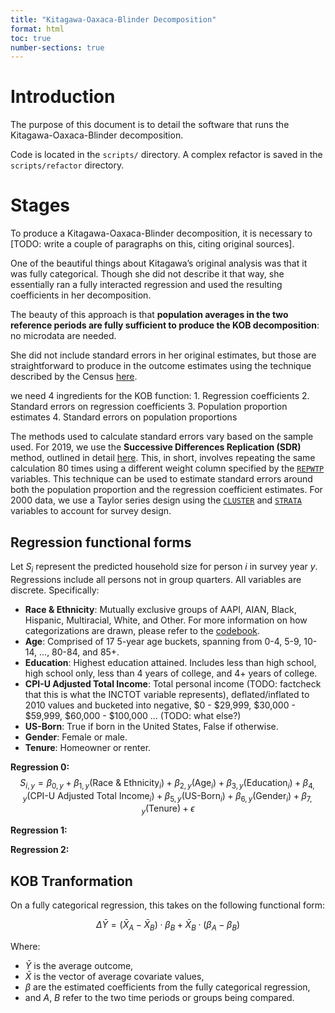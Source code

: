```yaml
---
title: "Kitagawa-Oaxaca-Blinder Decomposition"
format: html
toc: true
number-sections: true
---
```


# Introduction

The purpose of this document is to detail the software that runs the Kitagawa-Oaxaca-Blinder decomposition.

Code is located in the `scripts/` directory. A complex refactor is saved in the `scripts/refactor` directory.

# Stages

To produce a Kitagawa-Oaxaca-Blinder decomposition, it is necessary to [TODO: write a couple of paragraphs on this, citing original sources].

One of the beautiful things about Kitagawa's original analysis was that it was fully categorical. Though she did not describe it that way, she essentially ran a fully interacted regression and used the resulting coefficients in her decomposition.

The beauty of this approach is that **population averages in the two reference periods are fully sufficient to produce the KOB decomposition**: no microdata are needed.

She did not include standard errors in her original estimates, but those are straightforward to produce in the outcome estimates using the technique described by the Census [here](ADD A LINK!!!!!!).

we need 4 ingredients for the KOB function:
1. Regression coefficients
2. Standard errors on regression coefficients
3. Population proportion estimates
4. Standard errors on population proportions

The methods used to calculate standard errors vary based on the sample used. For 2019, we use the **Successive Differences Replication (SDR)** method, outlined in detail [here](https://www.census.gov/content/dam/Census/library/publications/2010/acs/acs_design_methodology_ch12.pdf). This, in short, involves repeating the same calculation 80 times using a different weight column specified by the [`REPWTP`](https://usa.ipums.org/usa-action/variables/REPWTP) variables. This technique can be used to estimate standard errors around both the population proportion and the regression coefficient estimates. For 2000 data, we use a Taylor series design using the [`CLUSTER`](https://usa.ipums.org/usa-action/variables/CLUSTER) and [`STRATA`](https://usa.ipums.org/usa-action/variables/STRATA) variables to account for survey design.

## Regression functional forms

Let $S_i$ represent the predicted household size for person $i$ in survey year $y$. Regressions include all persons not in group quarters. All variables are discrete. Specifically:

- **Race & Ethnicity**: Mutually exclusive groups of AAPI, AIAN, Black, Hispanic, Multiracial, White, and Other. For more information on how categorizations are drawn, please refer to the [codebook](TODO!).
- **Age**: Comprised of 17 5-year age buckets, spanning from 0-4, 5-9, 10-14, ..., 80-84, and 85+.
- **Education**: Highest education attained. Includes less than high school, high school only, less than 4 years of college, and 4+ years of college.
- **CPI-U Adjusted Total Income**: Total personal income (TODO: factcheck that this is what the INCTOT variable represents), deflated/inflated to 2010 values and bucketed into negative, \$0 - \$29,999, \$30,000 - \$59,999, \$60,000 - \$100,000 ... (TODO: what else?)
- **US-Born**: True if born in the United States, False if otherwise.
- **Gender**: Female or male.
- **Tenure**: Homeowner or renter.

**Regression 0:**
$$
S_{i, y} = \beta_{0,y} + \beta_{1,y}(\text{Race & Ethnicity}_i) + \beta_{2,y}(\text{Age}_i) + \beta_{3,y}(\text{Education}_i) + \beta_{4,y}(\text{CPI-U Adjusted Total Income}_i) + \beta_{5,y}(\text{US-Born}_i) + \beta_{6,y}(\text{Gender}_i) + \beta_{7,y}(\text{Tenure}) + \epsilon
$$

**Regression 1:**

**Regression 2:**


## KOB Tranformation

On a fully categorical regression, this takes on the following functional form:

$$
\Delta \bar{Y} = (\bar{X}_A - \bar{X}_B) \cdot \beta_B + \bar{X}_B \cdot (\beta_A - \beta_B)
$$

Where:

- $\bar{Y}$ is the average outcome,
- $\bar{X}$ is the vector of average covariate values,
- $\beta$ are the estimated coefficients from the fully categorical regression,
- and $A$, $B$ refer to the two time periods or groups being compared.


